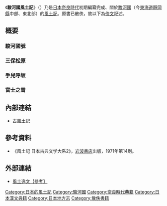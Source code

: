 《'''駿河國風土記'''》（{{lang-ja|するがのくにふどき}}）乃是[[日本|日本]][[奈良時代|奈良時代]]初期編纂完成、關於[[駿河國|駿河國]]（今[[東海道|東海道]][[靜岡縣|靜岡縣]]中部、東北部）的[[古風土記|風土記]]。原書已散佚，故以下為[[辑佚|佚文]]記述。

== 概要 ==
=== 駿河國號 ===
{{Quotation|
《駿河國風土記》云，國中有[[富士川|富士川]]流經，其流速湍急，遂命名為駿河國。
|{{link-ja|下河邊長流|下河辺長流}}《枕詞燭明抄》上「うちよする」條〈《長流全集》上卷〉}}

=== 三保松原 ===
{{Quotation|
三保松原位在駿河國[[有渡郡|有度郡]]，有度濱北有[[富士山|富士山]]、南有大洋海、西有久能山，清見關田子浦。其前松林蒼翠，不知其幾千萬株，並非凡境，而是天女、海童遊憩之地。按風土記古老傳說，昔有神女自天降來，在松枝上曝晾羽衣，漁人拾得而見之，輕軟之程度無法形容。所謂六銖衣，是織女機中物。神女乞求返還，漁人不給。神女欲上天卻無羽衣，於是與漁人結為夫婦，實在不得已。後來某日早上，天女取羽衣乘雲而去，漁人亦登仙。
|[[林羅山|林道春]]《{{link-ja|本朝神社考|本朝神社考}}》第五卷，三一丁表裡「三保」條}}

=== 手兒呼坂 ===
{{Quotation|
「手兒（{{lang|ja|てこ}}）」在東國意謂「女」。風土記記載[[庵原郡|庵原郡]]不來見的河岸邊（今{{link-ja|興津川|興津川}}河口附近）住著一位妻神，某日夫神越過岩木山（今薩埵山）而來，可是山裡的通道被荒神阻擋無法通過，夫神趁著荒神離開時通過以便與妻神見面。另一方面，妻神每晚來到山邊等待夫神，可是一直等不到夫婿而呼喚其名，於是當地稱為「手兒呼坂」。
|下河邊長流《續歌林良材集》上「て子のよひ坂の事」條〈『長流全集』上卷〉}}

=== 富士之雪 ===
{{Quotation|
[[富士山|富士山]]的雪在6月15日消失了，直到[[子_(地支)|子時]]才又降下新雪。
|{{link-ja|仙覺|仙覚}}《萬葉集註釋》卷三}}

== 內部連結 ==
{{Wikisource|古風土記}}
* [[古風土記|古風土記]]

== 參考資料 ==
* 《風土記 日本古典文学大系2》，[[岩波書店|岩波書店]]出版，1971年第14刷。
{{reflist}}

== 外部連結 ==
* [https://web.archive.org/web/20160613231954/http://miko.org/~uraki/kuon/furu/text/fuudo/itubun/itubun08.htm 風土逸文【參考】]

[[Category:日本的風土記|Category:日本的風土記]]
[[Category:駿河國|Category:駿河國]]
[[Category:奈良時代典籍|Category:奈良時代典籍]]
[[Category:日本漢文典籍|Category:日本漢文典籍]]
[[Category:日本地方志|Category:日本地方志]]
[[Category:散佚書籍|Category:散佚書籍]]